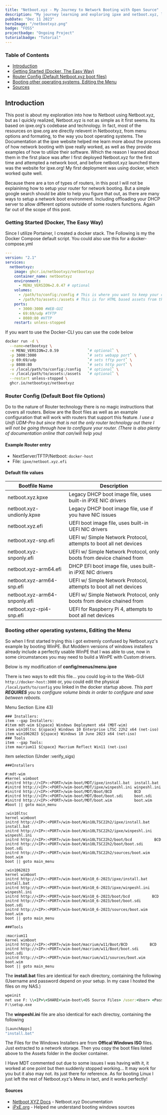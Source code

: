 ```yaml
---
title: "Netboot.xyz - My Journey to Network Booting with Open Source"
description: "My journey learning and exploring ipxe and netboot.xyz, learning tips and tricks and how to boot windows and bootable images."
pubDate: "Dec 11 2023"
heroImage: "/netbootxyz.png"
badge: "FOSS"
projectbadge: "Ongoing Project"
tutorialbadge: "Tutorial"
---
```


### Table of Contents

- [Introduction](#introduction)  
- [Getting Started (Docker, The Easy Way)](#getting-started-docker-the-easy-way)  
- [Router Config (Default Netboot.xyz boot files)](#router-config-default-boot-file-options)  
- [Booting other operating systems, Editing the Menu](#booting-other-operating-systems-editing-the-menu)  
- [Sources](#sources)

## Introduction

This post is about my exploration into how to Netboot using Netboot.xyz, but as I quickly realized, Netboot.xyz is not as simple as it first seems.  Its based on ipxe.org's codebase and technology.  In fact, most of the resources on ipxe.org are directly relevent in Netbootxyz, from menu options and formating, to the way you boot operating systems.  The Documentation at the ipxe website helped me learn more about the process of how network booting with ipxe really worked, as well as they provide examples of how to utilize their software.  Which the reason I learned about them in the first place was after I first deployed Netboot.xyz for the first time and attempted a network boot, and before netboot.xyz launched there was the website for ipxe.org!  My first deployment was using docker, which worked quite well.

Because there are a ton of types of routers, in this post I will not be explaininng how to setup your router for network booting.  But a simple google search should be able to help you figure that out, as there are many ways to setup a network boot environment.  Including offloading your DHCP server to allow different options outside of some routers functions.  Again far out of the scope of this post.

### Getting Started (Docker, The Easy Way)

Since I utilize Portainer, I created a docker stack.  The Following is my the Docker Compose default script. You could also use this for a docker-compose.yml

```yaml
---
version: "2.1"
services:
  netbootxyz:
    image: ghcr.io/netbootxyz/netbootxyz
    container_name: netbootxyz
    environment:
      - MENU_VERSION=2.0.47 # optional
    volumes:
      - /path/to/config:/config # This is where you want to keep your configs, Highly recomended if you want to edit menus like I did.
      - /path/to/assets:/assets # This is for HTML based assets from the webserver hosted from port 8080
    ports:
      - 3000:3000 #WEB-GUI
      - 69:69/udp #TFTP
      - 8080:80 #HTTP
    restart: unless-stopped
```

If you want to use the Docker-CLI you can use the code below

```sh
docker run -d \
  --name=netbootxyz \
  -e MENU_VERSION=2.0.59             `# optional` \
  -p 3000:3000                       `# sets webapp port` \
  -p 69:69/udp                       `# sets tftp port` \
  -p 8080:80                         `# sets http port` \
  -v /local/path/to/config:/config   `# optional` \
  -v /local/path/to/assets:/assets   `# optional` \
  --restart unless-stopped \
  ghcr.io/netbootxyz/netbootxyz
  ```

### Router Config (Default Boot file Options)

Do to the nature of Router technology there is no magic instructions that covers all routers.  Below are the Boot files as well as an example configuration that will work with routers that support this feature. *I use a Unifi UDM-Pro but since that is not the only router technology out there I will not be going through how to configure your router. (There is also plenty of documentation online that can/will help you)*

#### Example Router entry

- NextServer/TFTP/Netboot: ```docker-host```
- File: ```ipxe/netboot.xyz.efi```

#### Default file values

| Bootfile Name | Description |
| ------------- | ----------- |
| netboot.xyz.kpxe | Legacy DHCP boot image file, uses built-in iPXE NIC drivers |
| netboot.xyz-undionly.kpxe | Legacy DHCP boot image file, use if you have NIC issues |
| netboot.xyz.efi | UEFI boot image file, uses built-in UEFI NIC drivers |
| netboot.xyz-snp.efi | UEFI w/ Simple Network Protocol, attempts to boot all net devices |
| netboot.xyz-snponly.efi | UEFI w/ Simple Network Protocol, only boots from device chained from |
| netboot.xyz-arm64.efi | DHCP EFI boot image file, uses built-in iPXE NIC drivers |
| netboot.xyz-arm64-snp.efi | UEFI w/ Simple Network Protocol, attempts to boot all net devices |
| netboot.xyz-arm64-snponly.efi | UEFI w/ Simple Network Protocol, only boots from device chained from |
| netboot.xyz-rpi4-snp.efi | UEFI for Raspberry Pi 4, attempts to boot all net devices |

### Booting other operating systems, Editing the Menu

So when I first started trying this i got extremly confused by Netboot.xyz's example by booting WinPE.  But Moddern versions of windows installers already include a perfectly usable WinPE that I was able to use, now in some circumstances you may need to build a WinPE with Custom drivers.

Below is my modification of **config/menus/menu.ipxe**

There is two ways to edit this file... you could log-in to the Web-GUI ```http://docker-host:3000``` or, you could edit the physical ```/local/path/to/config``` you linked in the docker startup above. *This part **REQUIRES** you to configure volume binds in order to configure and save between reboots.*

Menu Section (Line 43)

```plaintext
### Installers:
item --gap Installers:
#item mdt-wim ${space} Windows Deployment x64 (MDT-wim)
item win10ltsc ${space} Windows 10 Enterprise LTSC 22h2 x64 (net-iso)
item win1062023 ${space} Windows 10 June 2023 x64 (net-iso)
### Tools
item --gap Tools:
item macrium11 ${space} Macrium Reflect Win11 (net-iso)
```

item selection (Under :verify_sigs)

```plaintext
###Installers

#:mdt-wim
#kernel wimboot
#initrd http://<IP>:<PORT>/wim-boot/MDT/ipxe/install.bat  install.bat
#initrd http://<IP>:<PORT>/wim-boot/MDT/ipxe/winpeshl.ini winpeshl.ini
#initrd http://<IP>:<PORT>/wim-boot/MDT/Boot/BCD          BCD
#initrd http://<IP>:<PORT>/wim-boot/MDT/Boot/boot.sdi     boot.sdi
#initrd http://<IP>:<PORT>/wim-boot/MDT/boot.wim          boot.wim
#boot || goto main_menu

:win10ltsc
kernel wimboot
initrd http://<IP>:<PORT>/wim-boot/Win10LTSC22h2/ipxe/install.bat  install.bat
initrd http://<IP>:<PORT>/wim-boot/Win10LTSC22h2/ipxe/winpeshl.ini winpeshl.ini
initrd http://<IP>:<PORT>/wim-boot/Win10LTSC22h2/boot/bcd          BCD
initrd http://<IP>:<PORT>/wim-boot/Win10LTSC22h2/boot/boot.sdi     boot.sdi
initrd http://<IP>:<PORT>/wim-boot/Win10LTSC22h2/sources/boot.wim  boot.wim
boot || goto main_menu

:win1062023
kernel wimboot
initrd http://<IP>:<PORT>/wim-boot/Win10_6-2023/ipxe/install.bat  install.bat
initrd http://<IP>:<PORT>/wim-boot/Win10_6-2023/ipxe/winpeshl.ini winpeshl.ini
initrd http://<IP>:<PORT>/wim-boot/Win10_6-2023/boot/bcd          BCD
initrd http://<IP>:<PORT>/wim-boot/Win10_6-2023/boot/boot.sdi     boot.sdi
initrd http://<IP>:<PORT>/wim-boot/Win10_6-2023/sources/boot.wim  boot.wim
boot || goto main_menu

###Tools

:macrium11
kernel wimboot
initrd http://<IP>:<PORT>/wim-boot/macrium/w11/Boot/BCD          BCD
initrd http://<IP>:<PORT>/wim-boot/macrium/w11/Boot/boot.sdi     boot.sdi
initrd http://<IP>:<PORT>/wim-boot/macrium/w11/sources/boot.wim  boot.wim
boot || goto main_menu
```

The **install.bat** files are identical for each directory, containing the following (Username and password depend on your setup. In my case I hosted the files on my NAS.)

```bat
wpeinit
net use F: \\<IP>\<SHARE>\wim-boot\<OS Source Files> /user:<User> <Pass>
F:\setup.exe
```

The **winpeshl.ini** file are also identical for each directoy, containing the following

```bat
[LaunchApps]
"install.bat"
```

The Files for the Windows Installers are from **Offical Windows ISO** files.  Just extracted to a network storage. Then you copy the boot files listed above to the Assets folder in the docker container.

I Have MDT commented out due to some issues I was having with it, it worked at one point but then suddenly stopped working... It may work for you but it also may not.  its just there for reference.  As for booting Linux I just left the rest of Netboot.xyz's Menu in tact, and it works perfectly!

#### Sources

- [Netboot XYZ Docs](https://netboot.xyz/docs/) - Netboot.xyz Documentation
- [iPxE.org](https://ipxe.org/) - Helped me understand booting windows sources
